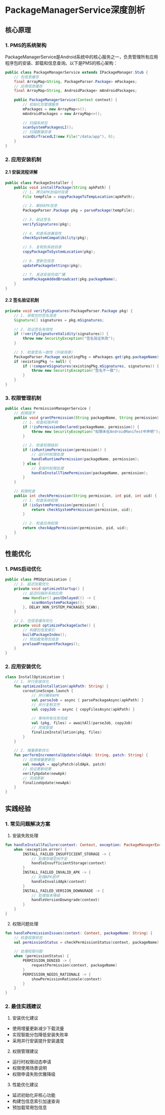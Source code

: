 # PackageManagerService深度剖析

## 核心原理

### 1. PMS的系统架构

PackageManagerService是Android系统中的核心服务之一，负责管理所有应用程序包的安装、卸载和信息查询。以下是PMS的核心架构：

```java
public class PackageManagerService extends IPackageManager.Stub {
    // 包信息缓存
    final ArrayMap<String, PackageParser.Package> mPackages;
    // 应用信息缓存
    final ArrayMap<String, AndroidPackage> mAndroidPackages;
    
    public PackageManagerService(Context context) {
        // 初始化包管理服务
        mPackages = new ArrayMap<>();
        mAndroidPackages = new ArrayMap<>();
        
        // 扫描系统包
        scanSystemPackagesLI();
        // 扫描数据目录
        scanDirTracedLI(new File("/data/app"), 0);
    }
}
```

### 2. 应用安装机制

#### 2.1 安装流程详解

```java
public class PackageInstaller {
    public void installPackage(String apkPath) {
        // 1. 拷贝APK到临时目录
        File tempFile = copyPackageToTempLocation(apkPath);
        
        // 2. 解析APK信息
        PackageParser.Package pkg = parsePackage(tempFile);
        
        // 3. 验证签名
        verifySignatures(pkg);
        
        // 4. 检查系统兼容性
        checkSystemCompatibility(pkg);
        
        // 5. 复制到系统目录
        copyPackageToSystemLocation(pkg);
        
        // 6. 更新包信息
        updatePackageSettings(pkg);
        
        // 7. 发送安装完成广播
        sendPackageAddedBroadcast(pkg.packageName);
    }
}
```

#### 2.2 签名验证机制

```java
private void verifySignatures(PackageParser.Package pkg) {
    // 1. 获取包的签名信息
    Signature[] signatures = pkg.mSignatures;
    
    // 2. 验证签名有效性
    if (!verifySignatureValidity(signatures)) {
        throw new SecurityException("签名验证失败");
    }
    
    // 3. 检查签名一致性（升级场景）
    PackageParser.Package existingPkg = mPackages.get(pkg.packageName);
    if (existingPkg != null) {
        if (!compareSignatures(existingPkg.mSignatures, signatures)) {
            throw new SecurityException("签名不一致");
        }
    }
}
```

### 3. 权限管理机制

```java
public class PermissionManagerService {
    // 权限授予
    public void grantPermission(String packageName, String permission) {
        // 1. 检查权限声明
        if (!isPermissionDeclared(packageName, permission)) {
            throw new SecurityException("权限未在AndroidManifest中声明");
        }
        
        // 2. 检查权限级别
        if (isRuntimePermission(permission)) {
            // 运行时权限处理
            handleRuntimePermission(packageName, permission);
        } else {
            // 安装时权限处理
            handleInstallTimePermission(packageName, permission);
        }
    }
    
    // 权限检查
    public int checkPermission(String permission, int pid, int uid) {
        // 1. 检查系统权限
        if (isSystemPermission(permission)) {
            return checkSystemPermission(permission, uid);
        }
        
        // 2. 检查应用权限
        return checkAppPermission(permission, pid, uid);
    }
}
```

## 性能优化

### 1. PMS启动优化

```java
public class PMSOptimization {
    // 1. 延迟加载优化
    private void optimizeStartup() {
        // 延迟扫描非系统应用
        new Handler().postDelayed(() -> {
            scanNonSystemPackages();
        }, DELAY_NON_SYSTEM_PACKAGES_SCAN);
    }
    
    // 2. 包信息缓存优化
    private void optimizePackageCache() {
        // 构建包信息索引
        buildPackageIndex();
        // 预加载常用包信息
        preloadFrequentPackages();
    }
}
```

### 2. 应用安装优化

```kotlin
class InstallOptimization {
    // 1. 并行安装优化
    fun optimizeInstallation(apkPath: String) {
        coroutineScope.launch {
            // 并行解析APK
            val parseJob = async { parsePackageAsync(apkPath) }
            // 并行复制文件
            val copyJob = async { copyFilesAsync(apkPath) }
            
            // 等待所有任务完成
            val (pkg, files) = awaitAll(parseJob, copyJob)
            // 完成安装
            finalizeInstallation(pkg, files)
        }
    }
    
    // 2. 增量更新优化
    fun performIncrementalUpdate(oldApk: String, patch: String) {
        // 应用增量更新包
        val newApk = applyPatch(oldApk, patch)
        // 验证更新结果
        verifyUpdate(newApk)
        // 完成更新
        finalizeUpdate(newApk)
    }
}
```

## 实践经验

### 1. 常见问题解决方案

1. 安装失败处理
```kotlin
fun handleInstallFailure(context: Context, exception: PackageManagerException) {
    when (exception.error) {
        INSTALL_FAILED_INSUFFICIENT_STORAGE -> {
            // 处理存储空间不足
            handleInsufficientStorage(context)
        }
        INSTALL_FAILED_INVALID_APK -> {
            // 处理APK损坏
            handleInvalidApk(context)
        }
        INSTALL_FAILED_VERSION_DOWNGRADE -> {
            // 处理版本降级
            handleVersionDowngrade(context)
        }
    }
}
```

2. 权限问题处理
```kotlin
fun handlePermissionIssues(context: Context, packageName: String) {
    // 检查权限状态
    val permissionStatus = checkPermissionStatus(context, packageName)
    
    // 处理权限问题
    when (permissionStatus) {
        PERMISSION_DENIED -> {
            requestPermission(context, packageName)
        }
        PERMISSION_NEEDS_RATIONALE -> {
            showPermissionRationale(context)
        }
    }
}
```

### 2. 最佳实践建议

1. 安装优化建议
- 使用增量更新减少下载流量
- 实现智能分包降低安装失败率
- 采用并行安装提升安装速度

2. 权限管理建议
- 运行时权限动态申请
- 权限使用场景说明
- 权限申请失败优雅降级

3. 性能优化建议
- 延迟初始化非核心功能
- 构建包信息索引加速查询
- 预加载常用包信息